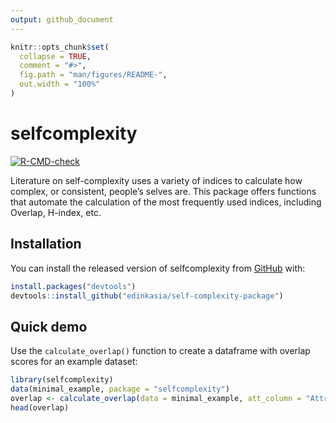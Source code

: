 ```yaml
---
output: github_document
---
```


<!-- README.md is generated from README.Rmd. Please edit that file -->

```r
knitr::opts_chunk$set(
  collapse = TRUE,
  comment = "#>",
  fig.path = "man/figures/README-",
  out.width = "100%"
)
```

# selfcomplexity

<!-- badges: start -->
[![R-CMD-check](https://github.com/edinkasia/self-complexity-package/workflows/R-CMD-check/badge.svg)](https://github.com/edinkasia/self-complexity-package/actions)
<!-- badges: end -->

Literature on self-complexity uses a variety of indices to calculate how complex, or consistent, people's selves are. This package offers functions that automate the calculation of the most frequently used indices, including Overlap, H-index, etc.

## Installation

You can install the released version of selfcomplexity from [GitHub](https://github.com/) with:

```r
install.packages("devtools")
devtools::install_github("edinkasia/self-complexity-package")
```

## Quick demo

Use the `calculate_overlap()` function to create a dataframe with overlap scores for an example dataset:

```r
library(selfcomplexity)
data(minimal_example, package = "selfcomplexity")
overlap <- calculate_overlap(data = minimal_example, att_column = "Attributes", id_column = "ResponseId", subtype_column = "Subtype_name", na_name_rm = TRUE)
head(overlap)
```


